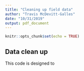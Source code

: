```yaml
---
title: "Cleaning up field data"
author: "Travis McDevitt-Galles"
date: "10/31/2019"
output: pdf_document
---
```


```r
knitr::opts_chunk$set(echo = TRUE)
```

## Data clean up

This code is designed to 

```r

```
